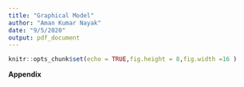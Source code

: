 ```yaml
---
title: "Graphical Model"
author: "Aman Kumar Nayak"
date: "9/5/2020"
output: pdf_document
---
```


```r
knitr::opts_chunk$set(echo = TRUE,fig.height = 8,fig.width =16 )
```


**Appendix**
```r
```



